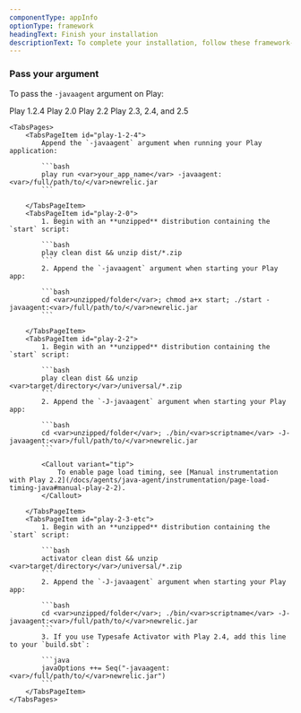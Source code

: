 ```yaml
---
componentType: appInfo
optionType: framework 
headingText: Finish your installation
descriptionText: To complete your installation, follow these framework-specific steps. If you need a different framework, select it at the top of this page.
---
```


### Pass your argument

To pass the `-javaagent` argument on Play:

<Tabs>
	<TabsBar>
		<TabsBarItem id="play-1-2-4">Play 1.2.4</TabsBarItem>
		<TabsBarItem id="play-2-0">Play 2.0</TabsBarItem>
		<TabsBarItem id="play-2-2">Play 2.2</TabsBarItem>
		<TabsBarItem id="play-2-3-etc">Play 2.3, 2.4, and 2.5</TabsBarItem>        
	</TabsBar>

	<TabsPages>
		<TabsPageItem id="play-1-2-4">
            Append the `-javaagent` argument when running your Play application:

            ```bash
            play run <var>your_app_name</var> -javaagent:<var>/full/path/to/</var>newrelic.jar
            ```

		</TabsPageItem>
		<TabsPageItem id="play-2-0">
            1. Begin with an **unzipped** distribution containing the `start` script:

            ```bash
            play clean dist && unzip dist/*.zip
            ```
            2. Append the `-javaagent` argument when starting your Play app:

            ```bash
            cd <var>unzipped/folder</var>; chmod a+x start; ./start -javaagent:<var>/full/path/to/</var>newrelic.jar
            ```

		</TabsPageItem>
		<TabsPageItem id="play-2-2">
            1. Begin with an **unzipped** distribution containing the `start` script:

            ```bash
            play clean dist && unzip <var>target/directory</var>/universal/*.zip
            ```
            2. Append the `-J-javaagent` argument when starting your Play app:

            ```bash
            cd <var>unzipped/folder</var>; ./bin/<var>scriptname</var> -J-javaagent:<var>/full/path/to/</var>newrelic.jar
            ```

            <Callout variant="tip">
                To enable page load timing, see [Manual instrumentation with Play 2.2](/docs/agents/java-agent/instrumentation/page-load-timing-java#manual-play-2-2).
            </Callout>

		</TabsPageItem>
		<TabsPageItem id="play-2-3-etc">
            1. Begin with an **unzipped** distribution containing the `start` script:

            ```bash
            activator clean dist && unzip <var>target/directory</var>/universal/*.zip
            ```
            2. Append the `-J-javaagent` argument when starting your Play app:

            ```bash
            cd <var>unzipped/folder</var>; ./bin/<var>scriptname</var> -J-javaagent:<var>/full/path/to/</var>newrelic.jar
            ```
            3. If you use Typesafe Activator with Play 2.4, add this line to your `build.sbt`:

            ```java
            javaOptions ++= Seq("-javaagent:<var>/full/path/to/</var>newrelic.jar")
            ```
		</TabsPageItem>        
	</TabsPages>
</Tabs>


